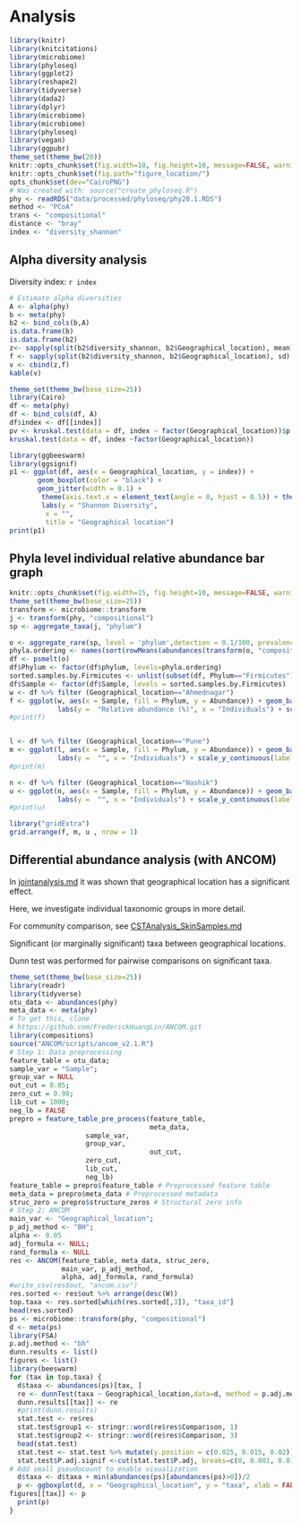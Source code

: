 
# Analysis

```r
library(knitr)
library(knitcitations) 
library(microbiome)
library(phyloseq)
library(ggplot2)
library(reshape2)
library(tidyverse)
library(dada2)
library(dplyr)
library(microbiome)
library(microbiome)
library(phyloseq)
library(vegan)
library(ggpubr)
theme_set(theme_bw(20))
knitr::opts_chunk$set(fig.width=10, fig.height=10, message=FALSE, warning=FALSE)
knitr::opts_chunk$set(fig.path="figure_location/")
opts_chunk$set(dev="CairoPNG")
# Was created with: source("create_phyloseq.R")
phy <- readRDS("data/processed/phyloseq/phy20.1.RDS")
method <- "PCoA"
trans <- "compositional"
distance <- "bray"
index <- "diversity_shannon"
```


## Alpha diversity analysis

Diversity index: `r index`

```r
# Estimate alpha diversities
A <- alpha(phy)
b <- meta(phy)
b2 <- bind_cols(b,A)
is.data.frame(b) 
is.data.frame(b2)
z<- sapply(split(b2$diversity_shannon, b2$Geographical_location), mean)
f <- sapply(split(b2$diversity_shannon, b2$Geographical_location), sd) 
v <- cbind(z,f)
kable(v)
```


```r
theme_set(theme_bw(base_size=25))
library(Cairo)
df <- meta(phy)
df <- bind_cols(df, A)
df$index <- df[[index]]
pv <- kruskal.test(data = df, index ~ factor(Geographical_location))$p.value
kruskal.test(data = df, index ~factor(Geographical_location))

library(ggbeeswarm)
library(ggsignif)
p1 <- ggplot(df, aes(x = Geographical_location, y = index)) +
       geom_boxplot(color = "black") +
       geom_jitter(width = 0.1) +  
        theme(axis.text.x = element_text(angle = 0, hjust = 0.5)) + theme(legend.position = "none")+
        labs(y = "Shannon Diversity",
	     x = "",
	     title = "Geographical location")
print(p1)
```  

## Phyla level individual relative abundance bar graph

```r
knitr::opts_chunk$set(fig.width=15, fig.height=10, message=FALSE, warning=FALSE)
theme_set(theme_bw(base_size=25))
transform <- microbiome::transform
j <- transform(phy, "compositional")
sp <- aggregate_taxa(j, "phylum")

o <- aggregate_rare(sp, level = 'phylum',detection = 0.1/100, prevalence = 20/100, include.lowest =TRUE)
phyla.ordering <- names(sort(rowMeans(abundances(transform(o, "compositional")))))
df <- psmelt(o)
df$Phylum <- factor(df$phylum, levels=phyla.ordering)
sorted.samples.by.Firmicutes <- unlist(subset(df, Phylum=="Firmicutes") %>% arrange(Abundance) %>% select(Sample))
df$Sample <- factor(df$Sample, levels = sorted.samples.by.Firmicutes)
w <- df %>% filter (Geographical_location=="Ahmednagar")
f <- ggplot(w, aes(x = Sample, fill = Phylum, y = Abundance)) + geom_bar(stat = "identity", colour = "black") + 
            labs(y =  "Relative abundance (%)", x = "Individuals") + scale_y_continuous(label=scales::percent) + scale_fill_brewer("Phylum", palette = "Set3") + facet_grid(Geographical_location ~ .) + facet_grid(cols = vars(Geographical_location)) + theme(axis.text.x = element_blank(),legend.position = "none") 
#print(f)


l <- df %>% filter (Geographical_location=="Pune")
m <- ggplot(l, aes(x = Sample, fill = Phylum, y = Abundance)) + geom_bar(stat = "identity", colour = "black") + 
            labs(y =  "", x = "Individuals") + scale_y_continuous(label=scales::percent)  + scale_fill_brewer("Phylum", palette = "Set3") + facet_grid(Geographical_location ~ .) +  facet_grid(cols = vars(Geographical_location)) + theme(axis.text.x = element_blank(), legend.position = "none")
#print(m)

n <- df %>% filter (Geographical_location=="Nashik")
u <- ggplot(n, aes(x = Sample, fill = Phylum, y = Abundance)) + geom_bar(stat = "identity", colour = "black") + 
            labs(y =  "", x = "Individuals") + scale_y_continuous(label=scales::percent) + scale_fill_brewer("Phyla", palette = "Set3") + facet_grid(Geographical_location ~ .) + facet_grid(cols = vars(Geographical_location)) + theme(axis.text.x = element_blank())
#print(u)

library("gridExtra")
grid.arrange(f, m, u , nrow = 1)
```



## Differential abundance analysis (with ANCOM)

In [jointanalysis.md](jointanalysis.md) it was shown that geographical location has a significant effect.

Here, we investigate individual taxonomic groups in more detail.

For community comparison, see [CSTAnalysis_SkinSamples.md](CSTAnalysis_SkinSamples.md)

Significant (or marginally significant) taxa between geographical locations.

Dunn test was performed for pairwise comparisons on significant taxa.

```r
theme_set(theme_bw(base_size=25))
library(readr)
library(tidyverse)
otu_data <- abundances(phy)
meta_data <- meta(phy)
# To get this, clone
# https://github.com/FrederickHuangLin/ANCOM.git
library(compositions)
source("ANCOM/scripts/ancom_v2.1.R")
# Step 1: Data preprocessing
feature_table = otu_data;
sample_var = "Sample";
group_var = NULL
out_cut = 0.05;
zero_cut = 0.90;
lib_cut = 1000;
neg_lb = FALSE
prepro = feature_table_pre_process(feature_table,
                                   meta_data,
				   sample_var,
				   group_var, 
                                   out_cut,
				   zero_cut,
				   lib_cut,
				   neg_lb)
feature_table = prepro$feature_table # Preprocessed feature table
meta_data = prepro$meta_data # Preprocessed metadata
struc_zero = prepro$structure_zeros # Structural zero info
# Step 2: ANCOM
main_var <- "Geographical_location";
p_adj_method <- "BH";
alpha <- 0.05
adj_formula <- NULL;
rand_formula <- NULL
res <- ANCOM(feature_table, meta_data, struc_zero,
             main_var, p_adj_method, 
             alpha, adj_formula, rand_formula)
#write_csv(res$out, "ancom.csv")
res.sorted <- res$out %>% arrange(desc(W))
top.taxa <- res.sorted[which(res.sorted[,3]), "taxa_id"]
head(res.sorted)
ps <- microbiome::transform(phy, "compositional")
d <- meta(ps)
library(FSA)
p.adj.method <- "bh"
dunn.results <- list()
figures <- list()
library(beeswarm)
for (tax in top.taxa) {
  d$taxa <- abundances(ps)[tax, ]
  re <- dunnTest(taxa ~ Geographical_location,data=d, method = p.adj.method, list= TRUE) #Pairwise comparisons using Dunn test
  dunn.results[[tax]] <- re
  #print(dunn.results)
  stat.test <- re$res
  stat.test$group1 <- stringr::word(re$res$Comparison, 1)
  stat.test$group2 <- stringr::word(re$res$Comparison, 3)
  head(stat.test)
  stat.test <- stat.test %>% mutate(y.position = c(0.025, 0.015, 0.02))
  stat.test$P.adj.signif <-cut(stat.test$P.adj, breaks=c(0, 0.001, 0.01, 0.05, 1), labels=c("***", "**","*","ns"))
# Add small pseudocount to enable visualization
  d$taxa <- d$taxa + min(abundances(ps)[abundances(ps)>0])/2
  p <- ggboxplot(d, x = "Geographical_location", y = "taxa", xlab = FALSE,  ylab = "Abundance (%)", font.y = c(18,"bold"), font.xtickslab = 18, font.ytickslab = 18, linetype = "solid",size = 0.5, title =as.vector(tax_table(ps)[tax, "genus"]), font.main = c(22,"bold.italic")) + stat_pvalue_manual(stat.test, label = "P.adj.signif", hide.ns=TRUE) 
figures[[tax]] <- p
  print(p)
}
```
